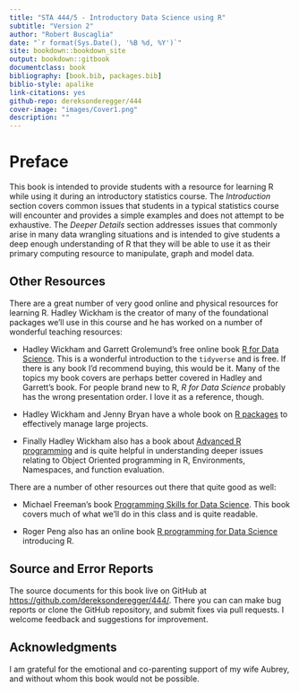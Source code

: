 ```yaml
--- 
title: "STA 444/5 - Introductory Data Science using R"
subtitle: "Version 2"
author: "Robert Buscaglia"
date: "`r format(Sys.Date(), '%B %d, %Y')`"
site: bookdown::bookdown_site
output: bookdown::gitbook
documentclass: book
bibliography: [book.bib, packages.bib]
biblio-style: apalike
link-citations: yes
github-repo: dereksonderegger/444
cover-image: "images/Cover1.png"
description: ""
---
```


# Preface {-}
This book is intended to provide students with a resource for learning R while 
using it during an introductory statistics course. The *Introduction* section 
covers common issues that students in a typical statistics course will encounter 
and provides a simple examples and does not attempt to be exhaustive. The 
*Deeper Details* section addresses issues that commonly arise in many data 
wrangling situations and is intended to give students a deep enough understanding 
of R that they will be able to use it as their primary computing resource to 
manipulate, graph and model data.


## Other Resources{-}
There are a great number of very good online and physical resources for learning 
R. Hadley Wickham is the creator of many of the foundational packages we'll use 
in this course and he has worked on a number of wonderful teaching resources:

* Hadley Wickham and Garrett Grolemund's free online book 
[R for Data Science](https://r4ds.had.co.nz). 
This is a wonderful introduction to the `tidyverse` and is free.  If there is 
any book I'd recommend buying, this would be it. Many of the topics my book covers 
are perhaps better covered in Hadley and Garrett's book. For people brand new to 
R, _R for Data Science_ probably has the wrong presentation order. I love it as 
a reference, though.

* Hadley Wickham and Jenny Bryan have a whole book on 
[R packages](https://r-pkgs.org) to effectively manage large projects.

* Finally Hadley Wickham also has a book about 
[Advanced R programming](https://adv-r.hadley.nz) and is quite helpful in 
understanding deeper issues relating to Object Oriented programming in R, 
Environments, Namespaces, and function evaluation.

There are a number of other resources out there that quite good as well:

* Michael Freeman's book 
[Programming Skills for Data Science](https://www.amazon.com/Programming-Skills-Data-Science-Addison-Wesley/dp/0135133106). 
This book covers much of what we'll do in this class and is quite readable.

* Roger Peng also has an online book 
[R programming for Data Science](https://bookdown.org/rdpeng/rprogdatascience/) 
introducing R.

## Source and Error Reports {-}
The source documents for this book live on GitHub at
[https://github.com/dereksonderegger/444/](https://github.com/dereksonderegger/444/).
There you can can make bug reports or clone the GitHub repository, and submit
fixes via pull requests. I welcome feedback and suggestions for improvement.


## Acknowledgments {-}
I am grateful for the emotional and co-parenting support of my wife Aubrey, and 
without whom this book would not be possible. 


